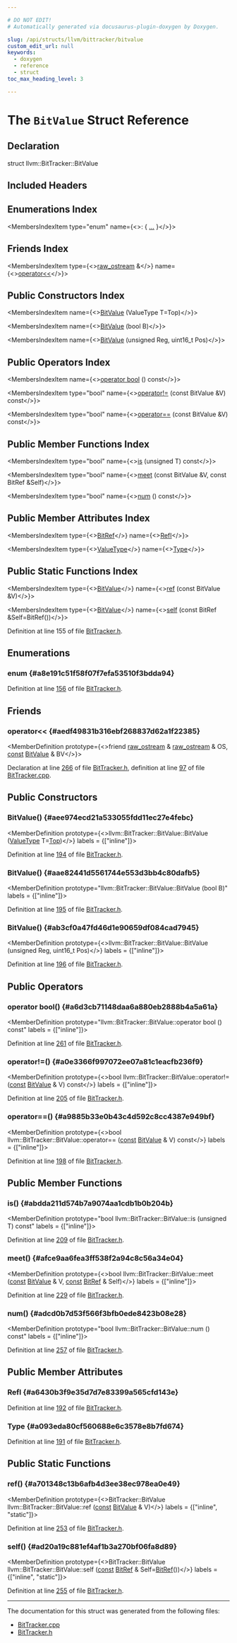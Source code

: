 ```yaml
---

# DO NOT EDIT!
# Automatically generated via docusaurus-plugin-doxygen by Doxygen.

slug: /api/structs/llvm/bittracker/bitvalue
custom_edit_url: null
keywords:
  - doxygen
  - reference
  - struct
toc_max_heading_level: 3

---
```





# The `BitValue` Struct Reference

<DoxygenPage pluginConfig={pluginConfig}>



## Declaration

<CodeBlock>struct llvm::BitTracker::BitValue</CodeBlock>

## Included Headers

<IncludesList>
<IncludesListItem
  filePath="Target/Hexagon/BitTracker.h"
  permalink="/docs/api/files/lib/lib/target/lib/target/hexagon/bittracker-h"
  isLocal="true" />
</IncludesList>

## Enumerations Index

<MembersIndex>

<MembersIndexItem
  type="enum"
  name={<>:  &#123; <a href="#a8e191c51f58f07f7efa53510f3bdda94">...</a> &#125;</>}>
</MembersIndexItem>

</MembersIndex>

## Friends Index

<MembersIndex>

<MembersIndexItem
  type={<><a href="/docs/api/classes/llvm/raw-ostream">raw&#95;ostream</a> &amp;</>}
  name={<><a href="#aedf49831b316ebf268837d62a1f22385">operator&lt;&lt;</a></>}>
</MembersIndexItem>

</MembersIndex>

## Public Constructors Index

<MembersIndex>

<MembersIndexItem
  name={<><a href="#aee974ecd21a533055fdd11ec27e4febc">BitValue</a> (ValueType T=Top)</>}>
</MembersIndexItem>

<MembersIndexItem
  name={<><a href="#aae82441d5561744e553d3bb4c80dafb5">BitValue</a> (bool B)</>}>
</MembersIndexItem>

<MembersIndexItem
  name={<><a href="#ab3cf0a47fd46d1e90659df084cad7945">BitValue</a> (unsigned Reg, uint16&#95;t Pos)</>}>
</MembersIndexItem>

</MembersIndex>

## Public Operators Index

<MembersIndex>

<MembersIndexItem
  name={<><a href="#a6d3cb71148daa6a880eb2888b4a5a61a">operator bool</a> () const</>}>
</MembersIndexItem>

<MembersIndexItem
  type="bool"
  name={<><a href="#a0e3366f997072ee07a81c1eacfb236f9">operator!=</a> (const BitValue &amp;V) const</>}>
</MembersIndexItem>

<MembersIndexItem
  type="bool"
  name={<><a href="#a9885b33e0b43c4d592c8cc4387e949bf">operator==</a> (const BitValue &amp;V) const</>}>
</MembersIndexItem>

</MembersIndex>

## Public Member Functions Index

<MembersIndex>

<MembersIndexItem
  type="bool"
  name={<><a href="#abdda211d574b7a9074aa1cdb1b0b204b">is</a> (unsigned T) const</>}>
</MembersIndexItem>

<MembersIndexItem
  type="bool"
  name={<><a href="#afce9aa6fea3ff538f2a94c8c56a34e04">meet</a> (const BitValue &amp;V, const BitRef &amp;Self)</>}>
</MembersIndexItem>

<MembersIndexItem
  type="bool"
  name={<><a href="#adcd0b7d53f566f3bfb0ede8423b08e28">num</a> () const</>}>
</MembersIndexItem>

</MembersIndex>

## Public Member Attributes Index

<MembersIndex>

<MembersIndexItem
  type={<><a href="/docs/api/structs/llvm/bittracker/bitref">BitRef</a></>}
  name={<><a href="#a6430b3f9e35d7d7e83399a565cfd143e">RefI</a></>}>
</MembersIndexItem>

<MembersIndexItem
  type={<><a href="#a8e191c51f58f07f7efa53510f3bdda94">ValueType</a></>}
  name={<><a href="#a093eda80cf560688e6c3578e8b7fd674">Type</a></>}>
</MembersIndexItem>

</MembersIndex>

## Public Static Functions Index

<MembersIndex>

<MembersIndexItem
  type={<><a href="/docs/api/structs/llvm/bittracker/bitvalue">BitValue</a></>}
  name={<><a href="#a701348c13b6afb4d3ee38ec978ea0e49">ref</a> (const BitValue &amp;V)</>}>
</MembersIndexItem>

<MembersIndexItem
  type={<><a href="/docs/api/structs/llvm/bittracker/bitvalue">BitValue</a></>}
  name={<><a href="#ad20a19c881ef4af1b3a270bf06fa8d89">self</a> (const BitRef &amp;Self=BitRef())</>}>
</MembersIndexItem>

</MembersIndex>


Definition at line 155 of file <a href="/docs/api/files/lib/lib/target/lib/target/hexagon/bittracker-h">BitTracker.h</a>.

<SectionDefinition>

## Enumerations

### enum  {#a8e191c51f58f07f7efa53510f3bdda94}

<MemberDefinition
  prototype="enum llvm::BitTracker::BitValue::ValueType ">

<EnumerationList title="Enumeration values">

<Link id="a8e191c51f58f07f7efa53510f3bdda94ac09b1529fd94175201a6edddd3a27c37" />
<EnumerationListItem name="Top">

</EnumerationListItem>

<Link id="a8e191c51f58f07f7efa53510f3bdda94abab00433c23a81e220b50a1550320b9a" />
<EnumerationListItem name="Zero">

</EnumerationListItem>

<Link id="a8e191c51f58f07f7efa53510f3bdda94a86e84878fc26bf4a4fd39f94424b730b" />
<EnumerationListItem name="One">

</EnumerationListItem>

<Link id="a8e191c51f58f07f7efa53510f3bdda94a92811673861e6cd90e002880ed0ea153" />
<EnumerationListItem name="Ref">

</EnumerationListItem>

</EnumerationList>

Definition at line <a href="/docs/api/files/lib/lib/target/lib/target/hexagon/bittracker-h/#l00156">156</a> of file <a href="/docs/api/files/lib/lib/target/lib/target/hexagon/bittracker-h">BitTracker.h</a>.
</MemberDefinition>

</SectionDefinition>

<SectionDefinition>

## Friends

### operator&lt;&lt; {#aedf49831b316ebf268837d62a1f22385}

<MemberDefinition
  prototype={<>friend <a href="/docs/api/classes/llvm/raw-ostream">raw&#95;ostream</a> &amp; <a href="/docs/api/classes/llvm/raw-ostream">raw&#95;ostream</a> &amp; OS, <a href="/docs/api/files/lib/lib/target/lib/target/aarch64/aarch64promoteconstant-cpp/#a90f8350fecae261c25be85d38b451bff">const</a> <a href="/docs/api/structs/llvm/bittracker/bitvalue">BitValue</a> &amp; BV</>}>

Declaration at line <a href="/docs/api/files/lib/lib/target/lib/target/hexagon/bittracker-h/#l00266">266</a> of file <a href="/docs/api/files/lib/lib/target/lib/target/hexagon/bittracker-h">BitTracker.h</a>, definition at line <a href="/docs/api/files/lib/lib/target/lib/target/hexagon/bittracker-cpp/#l00097">97</a> of file <a href="/docs/api/files/lib/lib/target/lib/target/hexagon/bittracker-cpp">BitTracker.cpp</a>.
</MemberDefinition>

</SectionDefinition>

<SectionDefinition>

## Public Constructors

### BitValue() {#aee974ecd21a533055fdd11ec27e4febc}

<MemberDefinition
  prototype={<>llvm::BitTracker::BitValue::BitValue (<a href="#a8e191c51f58f07f7efa53510f3bdda94">ValueType</a> T=<a href="#a8e191c51f58f07f7efa53510f3bdda94ac09b1529fd94175201a6edddd3a27c37">Top</a>)</>}
  labels = {["inline"]}>

Definition at line <a href="/docs/api/files/lib/lib/target/lib/target/hexagon/bittracker-h/#l00194">194</a> of file <a href="/docs/api/files/lib/lib/target/lib/target/hexagon/bittracker-h">BitTracker.h</a>.
</MemberDefinition>

### BitValue() {#aae82441d5561744e553d3bb4c80dafb5}

<MemberDefinition
  prototype="llvm::BitTracker::BitValue::BitValue (bool B)"
  labels = {["inline"]}>

Definition at line <a href="/docs/api/files/lib/lib/target/lib/target/hexagon/bittracker-h/#l00195">195</a> of file <a href="/docs/api/files/lib/lib/target/lib/target/hexagon/bittracker-h">BitTracker.h</a>.
</MemberDefinition>

### BitValue() {#ab3cf0a47fd46d1e90659df084cad7945}

<MemberDefinition
  prototype={<>llvm::BitTracker::BitValue::BitValue (unsigned Reg, uint16&#95;t Pos)</>}
  labels = {["inline"]}>

Definition at line <a href="/docs/api/files/lib/lib/target/lib/target/hexagon/bittracker-h/#l00196">196</a> of file <a href="/docs/api/files/lib/lib/target/lib/target/hexagon/bittracker-h">BitTracker.h</a>.
</MemberDefinition>

</SectionDefinition>

<SectionDefinition>

## Public Operators

### operator bool() {#a6d3cb71148daa6a880eb2888b4a5a61a}

<MemberDefinition
  prototype="llvm::BitTracker::BitValue::operator bool () const"
  labels = {["inline"]}>

Definition at line <a href="/docs/api/files/lib/lib/target/lib/target/hexagon/bittracker-h/#l00261">261</a> of file <a href="/docs/api/files/lib/lib/target/lib/target/hexagon/bittracker-h">BitTracker.h</a>.
</MemberDefinition>

### operator!=() {#a0e3366f997072ee07a81c1eacfb236f9}

<MemberDefinition
  prototype={<>bool llvm::BitTracker::BitValue::operator!= (<a href="/docs/api/files/lib/lib/target/lib/target/aarch64/aarch64promoteconstant-cpp/#a90f8350fecae261c25be85d38b451bff">const</a> <a href="/docs/api/structs/llvm/bittracker/bitvalue">BitValue</a> &amp; V) const</>}
  labels = {["inline"]}>

Definition at line <a href="/docs/api/files/lib/lib/target/lib/target/hexagon/bittracker-h/#l00205">205</a> of file <a href="/docs/api/files/lib/lib/target/lib/target/hexagon/bittracker-h">BitTracker.h</a>.
</MemberDefinition>

### operator==() {#a9885b33e0b43c4d592c8cc4387e949bf}

<MemberDefinition
  prototype={<>bool llvm::BitTracker::BitValue::operator== (<a href="/docs/api/files/lib/lib/target/lib/target/aarch64/aarch64promoteconstant-cpp/#a90f8350fecae261c25be85d38b451bff">const</a> <a href="/docs/api/structs/llvm/bittracker/bitvalue">BitValue</a> &amp; V) const</>}
  labels = {["inline"]}>

Definition at line <a href="/docs/api/files/lib/lib/target/lib/target/hexagon/bittracker-h/#l00198">198</a> of file <a href="/docs/api/files/lib/lib/target/lib/target/hexagon/bittracker-h">BitTracker.h</a>.
</MemberDefinition>

</SectionDefinition>

<SectionDefinition>

## Public Member Functions

### is() {#abdda211d574b7a9074aa1cdb1b0b204b}

<MemberDefinition
  prototype="bool llvm::BitTracker::BitValue::is (unsigned T) const"
  labels = {["inline"]}>

Definition at line <a href="/docs/api/files/lib/lib/target/lib/target/hexagon/bittracker-h/#l00209">209</a> of file <a href="/docs/api/files/lib/lib/target/lib/target/hexagon/bittracker-h">BitTracker.h</a>.
</MemberDefinition>

### meet() {#afce9aa6fea3ff538f2a94c8c56a34e04}

<MemberDefinition
  prototype={<>bool llvm::BitTracker::BitValue::meet (<a href="/docs/api/files/lib/lib/target/lib/target/aarch64/aarch64promoteconstant-cpp/#a90f8350fecae261c25be85d38b451bff">const</a> <a href="/docs/api/structs/llvm/bittracker/bitvalue">BitValue</a> &amp; V, <a href="/docs/api/files/lib/lib/target/lib/target/aarch64/aarch64promoteconstant-cpp/#a90f8350fecae261c25be85d38b451bff">const</a> <a href="/docs/api/structs/llvm/bittracker/bitref">BitRef</a> &amp; Self)</>}
  labels = {["inline"]}>

Definition at line <a href="/docs/api/files/lib/lib/target/lib/target/hexagon/bittracker-h/#l00229">229</a> of file <a href="/docs/api/files/lib/lib/target/lib/target/hexagon/bittracker-h">BitTracker.h</a>.
</MemberDefinition>

### num() {#adcd0b7d53f566f3bfb0ede8423b08e28}

<MemberDefinition
  prototype="bool llvm::BitTracker::BitValue::num () const"
  labels = {["inline"]}>

Definition at line <a href="/docs/api/files/lib/lib/target/lib/target/hexagon/bittracker-h/#l00257">257</a> of file <a href="/docs/api/files/lib/lib/target/lib/target/hexagon/bittracker-h">BitTracker.h</a>.
</MemberDefinition>

</SectionDefinition>

<SectionDefinition>

## Public Member Attributes

### RefI {#a6430b3f9e35d7d7e83399a565cfd143e}

<MemberDefinition
  prototype="BitRef llvm::BitTracker::BitValue::RefI">

Definition at line <a href="/docs/api/files/lib/lib/target/lib/target/hexagon/bittracker-h/#l00192">192</a> of file <a href="/docs/api/files/lib/lib/target/lib/target/hexagon/bittracker-h">BitTracker.h</a>.
</MemberDefinition>

### Type {#a093eda80cf560688e6c3578e8b7fd674}

<MemberDefinition
  prototype="ValueType llvm::BitTracker::BitValue::Type">

Definition at line <a href="/docs/api/files/lib/lib/target/lib/target/hexagon/bittracker-h/#l00191">191</a> of file <a href="/docs/api/files/lib/lib/target/lib/target/hexagon/bittracker-h">BitTracker.h</a>.
</MemberDefinition>

</SectionDefinition>

<SectionDefinition>

## Public Static Functions

### ref() {#a701348c13b6afb4d3ee38ec978ea0e49}

<MemberDefinition
  prototype={<>BitTracker::BitValue llvm::BitTracker::BitValue::ref (<a href="/docs/api/files/lib/lib/target/lib/target/aarch64/aarch64promoteconstant-cpp/#a90f8350fecae261c25be85d38b451bff">const</a> <a href="/docs/api/structs/llvm/bittracker/bitvalue">BitValue</a> &amp; V)</>}
  labels = {["inline", "static"]}>

Definition at line <a href="/docs/api/files/lib/lib/target/lib/target/hexagon/bittracker-h/#l00253">253</a> of file <a href="/docs/api/files/lib/lib/target/lib/target/hexagon/bittracker-h">BitTracker.h</a>.
</MemberDefinition>

### self() {#ad20a19c881ef4af1b3a270bf06fa8d89}

<MemberDefinition
  prototype={<>BitTracker::BitValue llvm::BitTracker::BitValue::self (<a href="/docs/api/files/lib/lib/target/lib/target/aarch64/aarch64promoteconstant-cpp/#a90f8350fecae261c25be85d38b451bff">const</a> <a href="/docs/api/structs/llvm/bittracker/bitref">BitRef</a> &amp; Self=<a href="/docs/api/structs/llvm/bittracker/bitref">BitRef</a>())</>}
  labels = {["inline", "static"]}>

Definition at line <a href="/docs/api/files/lib/lib/target/lib/target/hexagon/bittracker-h/#l00255">255</a> of file <a href="/docs/api/files/lib/lib/target/lib/target/hexagon/bittracker-h">BitTracker.h</a>.
</MemberDefinition>

</SectionDefinition>

<hr/>

The documentation for this struct was generated from the following files:

<ul>
<li><a href="/docs/api/files/lib/lib/target/lib/target/hexagon/bittracker-cpp">BitTracker.cpp</a></li>
<li><a href="/docs/api/files/lib/lib/target/lib/target/hexagon/bittracker-h">BitTracker.h</a></li>
</ul>

</DoxygenPage>

